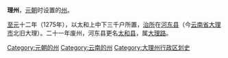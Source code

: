 '''理州'''，[[元朝|元朝]]时设置的[[州|州]]。

[[至元_(忽必烈)|至元]]十二年（1275年），以太和上中下三千户所置，[[治所|治所]]在[[河东县|河东县]]（今[[云南省|云南省]][[大理市|大理市]]北旧大理）。二十一年废州，河东县更名[[太和县_(元朝)|太和县]]，属[[大理路|大理路]]。 

{{元朝行政区划小作品}}
{{DEFAULTSORT:L}}
[[Category:元朝的州|Category:元朝的州]]
[[Category:云南的州|Category:云南的州]]
[[Category:大理州行政区划史|Category:大理州行政区划史]]